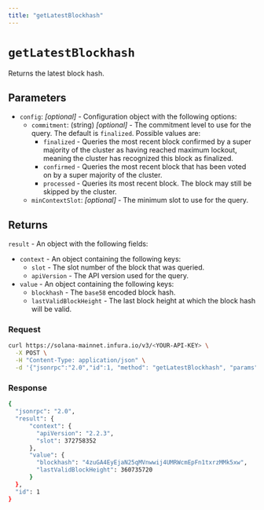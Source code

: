 ```yaml
---
title: "getLatestBlockhash"
---
```



# `getLatestBlockhash`

Returns the latest block hash.

## Parameters

- `config`: _[optional]_  - Configuration object with the following options:
    - `commitment`: (string) _[optional]_  - The commitment level to use for the query. The default is `finalized`. Possible values are:
        - `finalized` - Queries the most recent block confirmed by a super majority of the cluster as having
            reached maximum lockout, meaning the cluster has recognized this block as finalized.
        - `confirmed` - Queries the most recent block that has been voted on by a super majority of the cluster.
        - `processed` - Queries its most recent block. The block may still be skipped by the cluster.
    - `minContextSlot`: _[optional]_ - The minimum slot to use for the query.

## Returns

`result` - An object with the following fields:

- `context` - An object containing the following keys:
    - `slot` - The slot number of the block that was queried.
    - `apiVersion` - The API version used for the query.
- `value` - An object containing the following keys:
    - `blockhash` - The `base58` encoded block hash.
    - `lastValidBlockHeight` - The last block height at which the block hash will be valid.

### Request

<Tabs>
  <TabItem value="curl">

  ```bash
  curl https://solana-mainnet.infura.io/v3/<YOUR-API-KEY> \
    -X POST \
    -H "Content-Type: application/json" \
    -d '{"jsonrpc":"2.0","id":1, "method": "getLatestBlockhash", "params": []}'
   ```

  </TabItem>
</Tabs>

### Response

<Tabs>
  <TabItem value="JSON">

  ```bash
  {
    "jsonrpc": "2.0",
    "result": {
        "context": {
          "apiVersion": "2.2.3",
          "slot": 372758352
        },
        "value": {
          "blockhash": "4zuGA4EyEjaN25qMVnwwij4UMRWcmEpFn1txrzMMk5xw",
          "lastValidBlockHeight": 360735720
        }
    },
    "id": 1
  }
  ```

  </TabItem>
</Tabs>